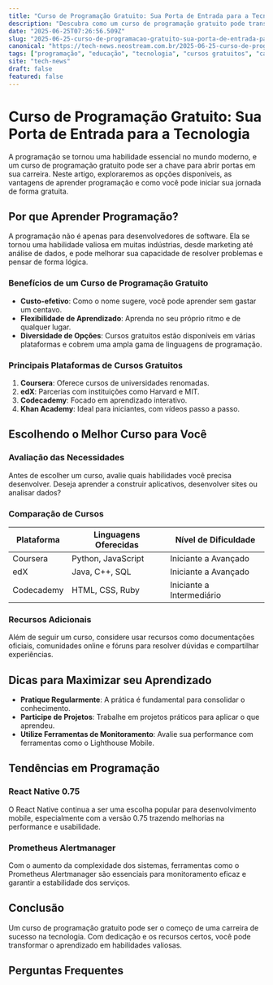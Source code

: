 ```yaml
---
title: "Curso de Programação Gratuito: Sua Porta de Entrada para a Tecnologia"
description: "Descubra como um curso de programação gratuito pode transformar sua carreira com um guia detalhado sobre opções, vantagens e dicas essenciais para iniciantes."
date: "2025-06-25T07:26:56.509Z"
slug: "2025-06-25-curso-de-programacao-gratuito-sua-porta-de-entrada-para-a-tecnologia"
canonical: "https://tech-news.neostream.com.br/2025-06-25-curso-de-programacao-gratuito-sua-porta-de-entrada-para-a-tecnologia"
tags: ["programação", "educação", "tecnologia", "cursos gratuitos", "carreira"]
site: "tech-news"
draft: false
featured: false
---
```


# Curso de Programação Gratuito: Sua Porta de Entrada para a Tecnologia

A programação se tornou uma habilidade essencial no mundo moderno, e um curso de programação gratuito pode ser a chave para abrir portas em sua carreira. Neste artigo, exploraremos as opções disponíveis, as vantagens de aprender programação e como você pode iniciar sua jornada de forma gratuita.

## Por que Aprender Programação?

A programação não é apenas para desenvolvedores de software. Ela se tornou uma habilidade valiosa em muitas indústrias, desde marketing até análise de dados, e pode melhorar sua capacidade de resolver problemas e pensar de forma lógica.

### Benefícios de um Curso de Programação Gratuito

- **Custo-efetivo**: Como o nome sugere, você pode aprender sem gastar um centavo.
- **Flexibilidade de Aprendizado**: Aprenda no seu próprio ritmo e de qualquer lugar.
- **Diversidade de Opções**: Cursos gratuitos estão disponíveis em várias plataformas e cobrem uma ampla gama de linguagens de programação.

### Principais Plataformas de Cursos Gratuitos

1. **Coursera**: Oferece cursos de universidades renomadas.
2. **edX**: Parcerias com instituições como Harvard e MIT.
3. **Codecademy**: Focado em aprendizado interativo.
4. **Khan Academy**: Ideal para iniciantes, com vídeos passo a passo.

## Escolhendo o Melhor Curso para Você

### Avaliação das Necessidades

Antes de escolher um curso, avalie quais habilidades você precisa desenvolver. Deseja aprender a construir aplicativos, desenvolver sites ou analisar dados?

### Comparação de Cursos

| Plataforma | Linguagens Oferecidas | Nível de Dificuldade |
|------------|-----------------------|----------------------|
| Coursera   | Python, JavaScript   | Iniciante a Avançado |
| edX        | Java, C++, SQL       | Iniciante a Avançado |
| Codecademy | HTML, CSS, Ruby      | Iniciante a Intermediário |

### Recursos Adicionais

Além de seguir um curso, considere usar recursos como documentações oficiais, comunidades online e fóruns para resolver dúvidas e compartilhar experiências.

## Dicas para Maximizar seu Aprendizado

- **Pratique Regularmente**: A prática é fundamental para consolidar o conhecimento.
- **Participe de Projetos**: Trabalhe em projetos práticos para aplicar o que aprendeu.
- **Utilize Ferramentas de Monitoramento**: Avalie sua performance com ferramentas como o Lighthouse Mobile.

## Tendências em Programação

### React Native 0.75

O React Native continua a ser uma escolha popular para desenvolvimento mobile, especialmente com a versão 0.75 trazendo melhorias na performance e usabilidade.

### Prometheus Alertmanager

Com o aumento da complexidade dos sistemas, ferramentas como o Prometheus Alertmanager são essenciais para monitoramento eficaz e garantir a estabilidade dos serviços.

## Conclusão

Um curso de programação gratuito pode ser o começo de uma carreira de sucesso na tecnologia. Com dedicação e os recursos certos, você pode transformar o aprendizado em habilidades valiosas.

## Perguntas Frequentes